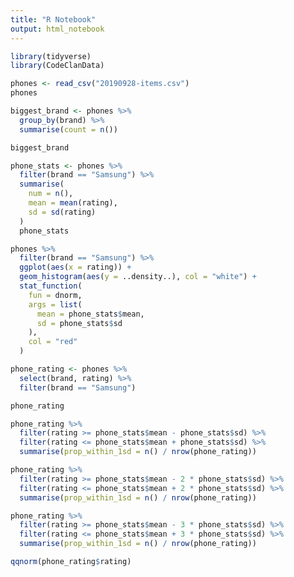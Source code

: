 ```yaml
---
title: "R Notebook"
output: html_notebook
---
```


```r
library(tidyverse)
library(CodeClanData)
```

```r
phones <- read_csv("20190928-items.csv")
phones
```

```r
biggest_brand <- phones %>%
  group_by(brand) %>%
  summarise(count = n())

biggest_brand
```



```r
phone_stats <- phones %>%
  filter(brand == "Samsung") %>%
  summarise(
    num = n(),
    mean = mean(rating),
    sd = sd(rating)
  )
  phone_stats
```



```r
phones %>% 
  filter(brand == "Samsung") %>%
  ggplot(aes(x = rating)) +
  geom_histogram(aes(y = ..density..), col = "white") +
  stat_function(
    fun = dnorm, 
    args = list(
      mean = phone_stats$mean, 
      sd = phone_stats$sd
    ),
    col = "red"
  )
```


```r
phone_rating <- phones %>%
  select(brand, rating) %>%
  filter(brand == "Samsung")

phone_rating
```

```r
phone_rating %>%
  filter(rating >= phone_stats$mean - phone_stats$sd) %>%
  filter(rating <= phone_stats$mean + phone_stats$sd) %>%
  summarise(prop_within_1sd = n() / nrow(phone_rating))
```

```r
phone_rating %>%
  filter(rating >= phone_stats$mean - 2 * phone_stats$sd) %>%
  filter(rating <= phone_stats$mean + 2 * phone_stats$sd) %>%
  summarise(prop_within_1sd = n() / nrow(phone_rating))
```

```r
phone_rating %>%
  filter(rating >= phone_stats$mean - 3 * phone_stats$sd) %>%
  filter(rating <= phone_stats$mean + 3 * phone_stats$sd) %>%
  summarise(prop_within_1sd = n() / nrow(phone_rating))
```


```r
qqnorm(phone_rating$rating)
```








